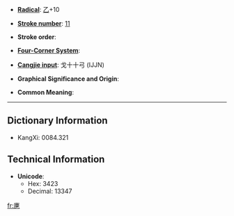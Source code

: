 * '''[[Wiktionary:Chinese radical index| Radical]]''': [[Wiktionary:Chinese radical index 乙|乙]]+10

* '''[[Wiktionary:Chinese total strokes index|Stroke number]]''': [[Wiktionary:Chinese total strokes index 11|11]]

* '''Stroke order''': 

* '''[[Wiktionary:Chinese four corner index|Four-Corner System]]''': 

* '''[[Wiktionary:Chinese Cangjie index|Cangjie input]]''': 戈十十弓 (IJJN)

* '''Graphical Significance and Origin''': 

* '''Common Meaning''': 

----

== Dictionary Information ==

* KangXi: 0084.321

== Technical Information ==

* '''Unicode''':
** Hex: 3423
** Decimal: 13347

[[fr:㐣]]